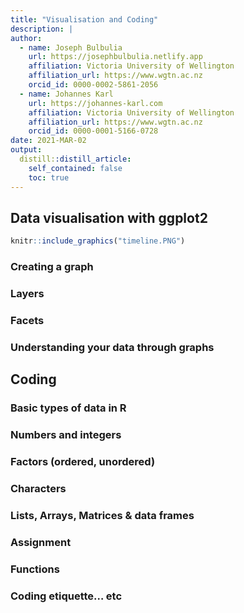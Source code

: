 ```yaml
---
title: "Visualisation and Coding"
description: |
author:
  - name: Joseph Bulbulia
    url: https://josephbulbulia.netlify.app
    affiliation: Victoria University of Wellington
    affiliation_url: https://www.wgtn.ac.nz
    orcid_id: 0000-0002-5861-2056
  - name: Johannes Karl
    url: https://johannes-karl.com
    affiliation: Victoria University of Wellington
    affiliation_url: https://www.wgtn.ac.nz
    orcid_id: 0000-0001-5166-0728
date: 2021-MAR-02
output:
  distill::distill_article:
    self_contained: false
    toc: true
---
```





## Data visualisation with ggplot2


```r
knitr::include_graphics("timeline.PNG")
```



### Creating a graph


### Layers


### Facets


### Understanding your data through graphs


## Coding

### Basic types of data in R

### Numbers and integers

### Factors (ordered, unordered)

### Characters

### Lists, Arrays, Matrices & data frames

### Assignment

### Functions

### Coding etiquette… etc
